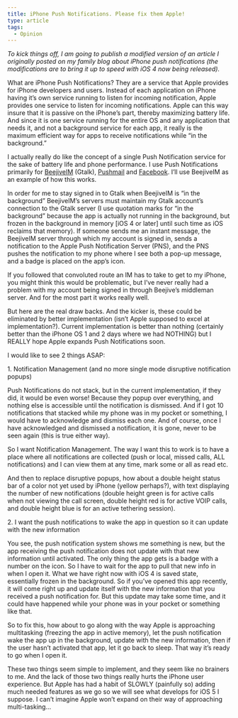 ```yaml
---
title: iPhone Push Notifications. Please fix them Apple!
type: article
tags:
  - Opinion
---
```


_To kick things off, I am going to publish a modified version of an article I originally posted on my family blog about iPhone push notifications (the modifications are to bring it up to speed with iOS 4 now being released)._

What are iPhone Push Notifications? They are a service that Apple provides for iPhone developers and users. Instead of each application on iPhone having it’s own service running to listen for incoming notification, Apple provides one service to listen for incoming notifications. Apple can this way insure that it is passive on the iPhone’s part, thereby maximizing battery life. And since it is one service running for the entire OS and any application that needs it, and not a background service for each app, it really is the maximum efficient way for apps to receive notifications while “in the background.”

I actually really do like the concept of a single Push Notification service for the sake of battery life and phone performance. I use Push Notifications primarily for [BeejiveIM](http://itunes.apple.com/us/app/beejiveim-with-push/id291720439?mt=8) (Gtalk), [Pushmail](http://itunes.apple.com/us/app/pushmail/id324271854?mt=8) and [Facebook](http://itunes.apple.com/us/app/facebook/id284882215?mt=8). I’ll use BeejiveIM as an example of how this works.

In order for me to stay signed in to Gtalk when BeejiveIM is “in the background” BeejiveIM’s servers must maintain my Gtalk account’s connection to the Gtalk server (I use quotation marks for “in the background” because the app is actually not running in the background, but frozen in the background in memory \[iOS 4 or later\] until such time as iOS reclaims that memory). If someone sends me an instant message, the BeejiveIM server through which my account is signed in, sends a notification to the Apple Push Notification Server (PNS), and the PNS pushes the notification to my phone where I see both a pop-up message, and a badge is placed on the app’s icon.

If you followed that convoluted route an IM has to take to get to my iPhone, you might think this would be problematic, but I’ve never really had a problem with my account being signed in through Beejive’s middleman server. And for the most part it works really well.

But here are the real draw backs. And the kicker is, these could be eliminated by better implementation (isn’t Apple supposed to excel at implementation?). Current implementation is better than nothing (certainly better than the iPhone OS 1 and 2 days where we had NOTHING) but I REALLY hope Apple expands Push Notifications soon.

I would like to see 2 things ASAP:

1\. Notification Management (and no more single mode disruptive notification popups)

Push Notifications do not stack, but in the current implementation, if they did, it would be even worse! Because they popup over everything, and nothing else is accessible until the notification is dismissed. And if I got 10 notifications that stacked while my phone was in my pocket or something, I would have to acknowledge and dismiss each one. And of course, once I have acknowledged and dismissed a notification, it is gone, never to be seen again (this is true either way).

So I want Notification Management. The way I want this to work is to have a place where all notifications are collected (push or local, missed calls, ALL notifications) and I can view them at any time, mark some or all as read etc.

And then to replace disruptive popups, how about a double height status bar of a color not yet used by iPhone (yellow perhaps?), with text displaying the number of new notifications (double height green is for active calls when not viewing the call screen, double height red is for active VOIP calls, and double height blue is for an active tethering session).

2\. I want the push notifications to wake the app in question so it can update with the new information

You see, the push notification system shows me something is new, but the app receiving the push notification does not update with that new information until activated. The only thing the app gets is a badge with a number on the icon. So I have to wait for the app to pull that new info in when I open it. What we have right now with iOS 4 is saved state, essentially frozen in the background. So if you’ve opened this app recently, it will come right up and update itself with the new information that you received a push notification for. But this update may take some time, and it could have happened while your phone was in your pocket or something like that.

So to fix this, how about to go along with the way Apple is approaching multitasking (freezing the app in active memory), let the push notification wake the app up in the background, update with the new information, then if the user hasn’t activated that app, let it go back to sleep. That way it’s ready to go when I open it.

These two things seem simple to implement, and they seem like no brainers to me. And the lack of those two things really hurts the iPhone user experience. But Apple has had a habit of SLOWLY (painfully so) adding much needed features as we go so we will see what develops for iOS 5 I suppose. I can’t imagine Apple won’t expand on their way of approaching multi-tasking…

